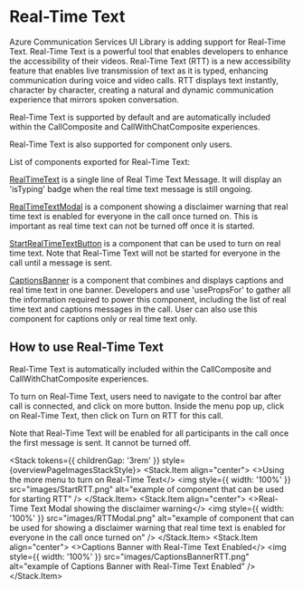 
<Meta title="Concepts/Real-Time Text" />

# Real-Time Text

<SingleLineBetaBanner />

Azure Communication Services UI Library is adding support for Real-Time Text. Real-Time Text is a powerful tool that enables developers to enhance the accessibility of their videos.
Real-Time Text (RTT) is a new accessibility feature that enables live transmission of text as it is typed, enhancing communication during voice and video calls. RTT displays text instantly, character by character, creating a natural and dynamic communication experience that mirrors spoken conversation.

Real-Time Text is supported by default and are automatically included within the CallComposite and CallWithChatComposite experiences.

Real-Time Text is also supported for component only users.

List of components exported for Real-Time Text:

[RealTimeText](./?path=/docs/components-real-time-text--docs) is a single line of Real Time Text Message. It will display an 'isTyping' badge when the real time text message is still ongoing.

[RealTimeTextModal](./?path=/docs/components-real-time-text-modal--docs) is a component showing a disclaimer warning that real time text is enabled for everyone in the call once turned on. This is important as real time text can not be turned off once it is started.

[StartRealTimeTextButton](./?path=/docs/components-start-real-time-text-button--docs) is a component that can be used to turn on real time text. Note that Real-Time Text will not be started for everyone in the call until a message is sent.

[CaptionsBanner](./?path=/docs/components-captions-banner--docs) is a component that combines and displays captions and real time text in one banner. Developers and use 'usePropsFor' to gather all the information required to power this component, including the list of real time text and captions messages in the call. User can also use this component for captions only or real time text only.

## How to use Real-Time Text

Real-Time Text is automatically included within the CallComposite and CallWithChatComposite experiences.

To turn on Real-Time Text, users need to navigate to the control bar after call is connected, and click on more button. Inside the menu pop up, click on Real-Time Text, then click on Turn on RTT for this call.

Note that Real-Time Text will be enabled for all participants in the call once the first message is sent. It cannot be turned off.

<Stack tokens={{ childrenGap: '3rem' }} style={overviewPageImagesStackStyle}>
  <Stack.Item align="center">
    <>Using the more menu to turn on Real-Time Text</>
    <img
      style={{ width: '100%' }}
      src="images/StartRTT.png"
      alt="example of component that can be used for starting RTT"
    />
  </Stack.Item>
  <Stack.Item align="center">
    <>Real-Time Text Modal showing the disclaimer warning</>
    <img
      style={{ width: '100%' }}
      src="images/RTTModal.png"
      alt="example of component that can be used for showing a disclaimer warning that real time text is enabled for everyone in the call once turned on"
    />
  </Stack.Item>
  <Stack.Item align="center">
    <>Captions Banner with Real-Time Text Enabled</>
    <img
      style={{ width: '100%' }}
      src="images/CaptionsBannerRTT.png"
      alt="example of Captions Banner with Real-Time Text Enabled"
    />
  </Stack.Item>
</Stack>
